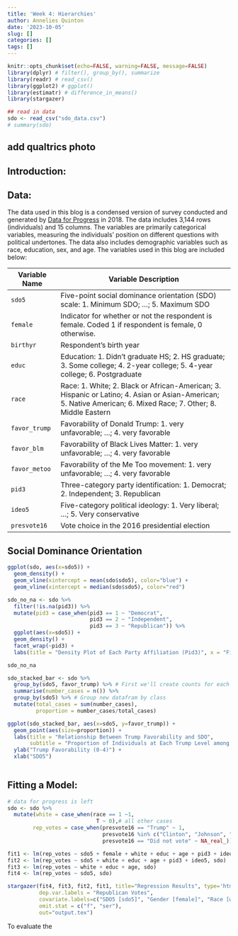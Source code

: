 ```yaml
---
title: 'Week 4: Hierarchies'
author: Annelies Quinton
date: '2023-10-05'
slug: []
categories: []
tags: []
---
```


```r
knitr::opts_chunk$set(echo=FALSE, warning=FALSE, message=FALSE)
library(dplyr) # filter(), group_by(), summarize
library(readr) # read_csv()
library(ggplot2) # ggplot()
library(estimatr) # difference_in_means()
library(stargazer)
```

```r
## read in data
sdo <- read_csv("sdo_data.csv")
# summary(sdo)
```

## add qualtrics photo

## Introduction:

## Data:

The data used in this blog is a condensed version of survey conducted and generated by [Data for Progress](%5Bhttps://wthh.dataforprogress.org/get-the-data) in 2018. The data includes 3,144 rows (individuals) and 15 columns. The variables are primarily categorical variables, measuring the individuals' position on different questions with political undertones. The data also includes demographic variables such as race, education, sex, and age. The variables used in this blog are included below:

| Variable Name | Variable Description                                                                                                                                            |
|----------------|--------------------------------------------------------|
| `sdo5`        | Five-point social dominance orientation (SDO) scale: 1. Minimum SDO; ...; 5. Maximum SDO                                                                        |
| `female`      | Indicator for whether or not the respondent is female. Coded 1 if respondent is female, 0 otherwise.                                                            |
| `birthyr`     | Respondent's birth year                                                                                                                                         |
| `educ`        | Education: 1. Didn't graduate HS; 2. HS graduate; 3. Some college; 4. 2-year college; 5. 4-year college; 6. Postgraduate                                        |
| `race`        | Race: 1. White; 2. Black or African-American; 3. Hispanic or Latino; 4. Asian or Asian-American; 5. Native American; 6. Mixed Race; 7. Other; 8. Middle Eastern |
| `favor_trump` | Favorability of Donald Trump: 1. very unfavorable; ...; 4. very favorable                                                                                       |
| `favor_blm`   | Favorability of Black Lives Matter: 1. very unfavorable; ...; 4. very favorable                                                                                 |
| `favor_metoo` | Favorability of the Me Too movement: 1. very unfavorable; ...; 4. very favorable                                                                                |
| `pid3`        | Three-category party identification: 1. Democrat; 2. Independent; 3. Republican                                                                                 |
| `ideo5`       | Five-category political ideology: 1. Very liberal; ...; 5. Very conservative                                                                                    |
| `presvote16`  | Vote choice in the 2016 presidential election                                                                                                                   |
## Social Dominance Orientation

```r
ggplot(sdo, aes(x=sdo5)) +
  geom_density() +
  geom_vline(xintercept = mean(sdo$sdo5), color="blue") +
  geom_vline(xintercept = median(sdo$sdo5), color="red")
```


```r
sdo_no_na <- sdo %>%
  filter(!is.na(pid3)) %>%
  mutate(pid3 = case_when(pid3 == 1 ~ "Democrat",
                          pid3 == 2 ~ "Independent",
                          pid3 == 3 ~ "Republican")) %>%
  ggplot(aes(x=sdo5)) +
  geom_density() +
  facet_wrap(~pid3) +
  labs(title = "Density Plot of Each Party Affiliation (Pid3)", x = "Five-point social dominance orientation (sdo5)", y = "Density")

sdo_no_na
```
```r
sdo_stacked_bar <- sdo %>% 
  group_by(sdo5, favor_trump) %>% # First we'll create counts for each group
  summarise(number_cases = n()) %>% 
  group_by(sdo5) %>% # Group new datafram by class
  mutate(total_cases = sum(number_cases),
         proportion = number_cases/total_cases)

ggplot(sdo_stacked_bar, aes(x=sdo5, y=favor_trump)) + 
  geom_point(aes(size=proportion)) +
  labs(title = "Relationship Between Trump Favorability and SDO", 
       subtitle = "Proportion of Individuals at Each Trump Level among SDO5 Category") +
  ylab("Trump Favorability (0-4)") +
  xlab("SDO5") 
  
```


## Fitting a Model:

```r
# data for progress is left
sdo <- sdo %>%
  mutate(white = case_when(race == 1 ~1,
                            T ~ 0),# all other cases
        rep_votes = case_when(presvote16 == "Trump" ~ 1,
                              presvote16 %in% c("Clinton", "Johnson", "McMullin", "Other", "Stein") ~ 0,
                              presvote16 == "Did not vote" ~ NA_real_))

fit1 <- lm(rep_votes ~ sdo5 + female + white + educ + age + pid3 + ideo5, sdo)
fit2 <- lm(rep_votes ~ sdo5 + white + educ + age + pid3 + ideo5, sdo)
fit3 <- lm(rep_votes ~ white + educ + age, sdo)
fit4 <- lm(rep_votes ~ sdo5, sdo)

stargazer(fit4, fit3, fit2, fit1, title="Regression Results", type='html',
          dep.var.labels = "Republican Votes",
          covariate.labels=c("SDO5 [sdo5]", "Gender [female]", "Race [white]", "Education [educ]", "Age [age]", "Party ID [pid3]", "Ideology [ideo5]"),
          omit.stat = c("f", "ser"),
          out="output.tex")
```

To evaluate the

<!-- $$ -->

<!-- rep_vote = \beta_0 + \beta_1sdo5 + \beta_2female + \beta_3white + \beta_4educ +  \beta_5age + \beta_6pid3 + \beta_7ideo5 + \epsilon -->

<!-- $$ -->
